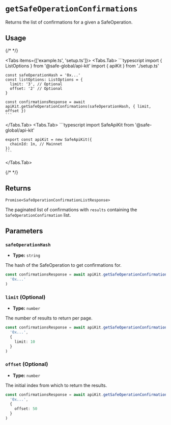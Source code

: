 
# `getSafeOperationConfirmations`

Returns the list of confirmations for a given a SafeOperation.

## Usage

{/* <!-- vale off --> */}

<Tabs items={['example.ts', 'setup.ts']}>
  <Tabs.Tab>
    ```typescript
    import { ListOptions } from '@safe-global/api-kit'
    import { apiKit } from './setup.ts'

    const safeOperationHash = '0x...'
    const listOptions: ListOptions = {
      limit: '3', // Optional
      offset: '2' // Optional
    }

    const confirmationsResponse = await apiKit.getSafeOperationConfirmations(safeOperationHash, { limit, offset })
    ```
  </Tabs.Tab>
  <Tabs.Tab>
    ```typescript
    import SafeApiKit from '@safe-global/api-kit'

    export const apiKit = new SafeApiKit({
      chainId: 1n, // Mainnet
    })
    ```
  </Tabs.Tab>
</Tabs>

{/* <!-- vale on --> */}

## Returns

`Promise<SafeOperationConfirmationListResponse>`

The paginated list of confirmations with `results` containing the `SafeOperationConfirmation` list.

## Parameters

### `safeOperationHash`

- **Type:** `string`

The hash of the SafeOperation to get confirmations for.

```typescript focus=2
const confirmationsResponse = await apiKit.getSafeOperationConfirmations(
  '0x...'
)
```

### `limit` (Optional)

- **Type:** `number`

The number of results to return per page.

```typescript focus=4
const confirmationsResponse = await apiKit.getSafeOperationConfirmations(
  '0x...',
  {
    limit: 10
  }
)
```

### `offset` (Optional)

- **Type:** `number`

The initial index from which to return the results.

```typescript focus=4
const confirmationsResponse = await apiKit.getSafeOperationConfirmations(
  '0x...',
  {
    offset: 50
  }
)
```
